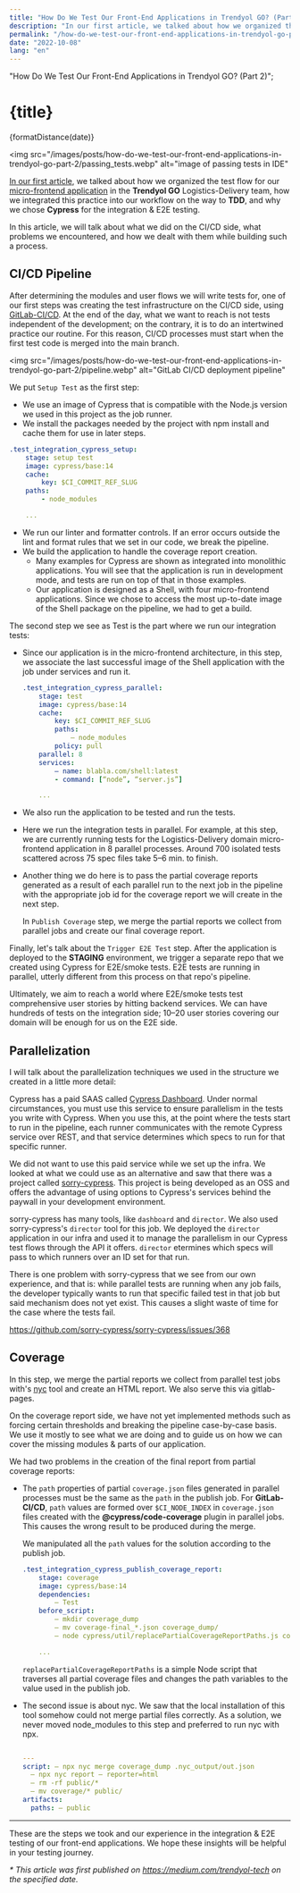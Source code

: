 ```yaml
---
title: "How Do We Test Our Front-End Applications in Trendyol GO? (Part 2)"
description: "In our first article, we talked about how we organized the test flow for our micro-frontend application in the Trendyol GO Logistics-Delivery team, how we integrated this practice into our workflow on the way to TDD, and why we chose Cypress for the integration & E2E testing."
permalink: "/how-do-we-test-our-front-end-applications-in-trendyol-go-part-2/"
date: "2022-10-08"
lang: "en"
---
```



  "How Do We Test Our Front-End Applications in Trendyol GO? (Part 2)";

# {title}

<p>{formatDistance(date)}</p>

<img
  src="/images/posts/how-do-we-test-our-front-end-applications-in-trendyol-go-part-2/passing_tests.webp"
  alt="image of passing tests in IDE"
></img>

[In our first article](https://medium.com/trendyol-tech/how-do-we-test-our-front-end-applications-in-trendyol-go-part-1-51bc34e6de1e), we talked about how we organized the test flow for our [micro-frontend application](https://medium.com/trendyol-tech/micro-frontend-architecture-with-webpack-module-federation-part-1-9827d436bd1e) in the **Trendyol GO** Logistics-Delivery team, how we integrated this practice into our workflow on the way to **TDD**, and why we chose **Cypress** for the integration & E2E testing.

In this article, we will talk about what we did on the CI/CD side, what problems we encountered, and how we dealt with them while building such a process.

## CI/CD Pipeline

After determining the modules and user flows we will write tests for, one of our first steps was creating the test infrastructure on the CI/CD side, using [GitLab-CI/CD](https://docs.gitlab.com/ee/ci/). At the end of the day, what we want to reach is not tests independent of the development; on the contrary, it is to do an intertwined practice our routine. For this reason, CI/CD processes must start when the first test code is merged into the main branch.

<img
  src="/images/posts/how-do-we-test-our-front-end-applications-in-trendyol-go-part-2/pipeline.webp"
  alt="GitLab CI/CD deployment pipeline"
></img>

We put `Setup Test` as the first step:

- We use an image of Cypress that is compatible with the Node.js version we used in this project as the job runner.
- We install the packages needed by the project with npm install and cache them for use in later steps.

```yaml
.test_integration_cypress_setup:
    stage: setup test
    image: cypress/base:14
    cache:
        key: $CI_COMMIT_REF_SLUG
    paths:
        - node_modules

    ...
```

- We run our linter and formatter controls. If an error occurs outside the lint and format rules that we set in our code, we break the pipeline.
- We build the application to handle the coverage report creation.
  - Many examples for Cypress are shown as integrated into monolithic applications. You will see that the application is run in development mode, and tests are run on top of that in those examples.
  - Our application is designed as a Shell, with four micro-frontend applications. Since we chose to access the most up-to-date image of the Shell package on the pipeline, we had to get a build.

The second step we see as Test is the part where we run our integration tests:

- Since our application is in the micro-frontend architecture, in this step, we associate the last successful image of the Shell application with the job under services and run it.

  ```yaml
  .test_integration_cypress_parallel:
      stage: test
      image: cypress/base:14
      cache:
          key: $CI_COMMIT_REF_SLUG
          paths:
              — node_modules
          policy: pull
      parallel: 8
      services:
          — name: blabla.com/shell:latest
          - command: [“node”, “server.js”]

      ...
  ```

- We also run the application to be tested and run the tests.
- Here we run the integration tests in parallel. For example, at this step, we are currently running tests for the Logistics-Delivery domain micro-frontend application in 8 parallel processes. Around 700 isolated tests scattered across 75 spec files take 5–6 min. to finish.
- Another thing we do here is to pass the partial coverage reports generated as a result of each parallel run to the next job in the pipeline with the appropriate job id for the coverage report we will create in the next step.

  In `Publish Coverage` step, we merge the partial reports we collect from parallel jobs and create our final coverage report.

Finally, let's talk about the `Trigger E2E Test` step. After the application is deployed to the **STAGING** environment, we trigger a separate repo that we created using Cypress for E2E/smoke tests. E2E tests are running in parallel, utterly different from this process on that repo's pipeline.

Ultimately, we aim to reach a world where E2E/smoke tests test comprehensive user stories by hitting backend services. We can have hundreds of tests on the integration side; 10–20 user stories covering our domain will be enough for us on the E2E side.

## Parallelization

I will talk about the parallelization techniques we used in the structure we created in a little more detail:

Cypress has a paid SAAS called [Cypress Dashboard](https://www.cypress.io/dashboard). Under normal circumstances, you must use this service to ensure parallelism in the tests you write with Cypress. When you use this, at the point where the tests start to run in the pipeline, each runner communicates with the remote Cypress service over REST, and that service determines which specs to run for that specific runner.

We did not want to use this paid service while we set up the infra. We looked at what we could use as an alternative and saw that there was a project called [sorry-cypress](https://sorry-cypress.dev/). This project is being developed as an OSS and offers the advantage of using options to Cypress's services behind the paywall in your development environment.

sorry-cypress has many tools, like `dashboard` and `director`. We also used sorry-cypress's `director` tool for this job. We deployed the `director` application in our infra and used it to manage the parallelism in our Cypress test flows through the API it offers. `director` etermines which specs will pass to which runners over an ID set for that run.

There is one problem with sorry-cypress that we see from our own experience, and that is: while parallel tests are running when any job fails, the developer typically wants to run that specific failed test in that job but said mechanism does not yet exist. This causes a slight waste of time for the case where the tests fail.

https://github.com/sorry-cypress/sorry-cypress/issues/368

## Coverage

In this step, we merge the partial reports we collect from parallel test jobs with's [nyc](https://github.com/istanbuljs/nyc) tool and create an HTML report. We also serve this via gitlab-pages.

On the coverage report side, we have not yet implemented methods such as forcing certain thresholds and breaking the pipeline case-by-case basis. We use it mostly to see what we are doing and to guide us on how we can cover the missing modules & parts of our application.

We had two problems in the creation of the final report from partial coverage reports:

- The `path` properties of partial `coverage.json` files generated in parallel processes must be the same as the `path` in the publish job. For **GitLab-CI/CD**, `path` values are formed over `$CI_NODE_INDEX` in `coverage.json` files created with the **@cypress/code-coverage** plugin in parallel jobs. This causes the wrong result to be produced during the merge.

  We manipulated all the `path` values for the solution according to the publish job.

  ```yaml
  .test_integration_cypress_publish_coverage_report:
      stage: coverage
      image: cypress/base:14
      dependencies:
          — Test
      before_script:
          — mkdir coverage_dump
          — mv coverage-final_*.json coverage_dump/
          — node cypress/util/replacePartialCoverageReportPaths.js coverage_dump

      ...
  ```

  `replacePartialCoverageReportPaths` is a simple Node script that traverses all partial coverage files and changes the path variables to the value used in the publish job.

- The second issue is about nyc. We saw that the local installation of this tool somehow could not merge partial files correctly. As a solution, we never moved node_modules to this step and preferred to run nyc with npx.

  ```yaml

  ---
  script: — npx nyc merge coverage_dump .nyc_output/out.json
    — npx nyc report — reporter=html
    — rm -rf public/*
    — mv coverage/* public/
  artifacts:
    paths: — public
  ```

---

These are the steps we took and our experience in the integration & E2E testing of our front-end applications. We hope these insights will be helpful in your testing journey.

_\* This article was first published on https://medium.com/trendyol-tech on the specified date._
